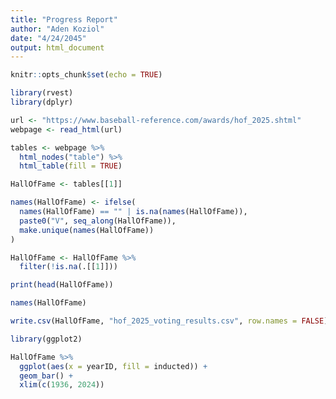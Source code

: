 ```yaml
---
title: "Progress Report"
author: "Aden Koziol"
date: "4/24/2045"
output: html_document
---
```


```r
knitr::opts_chunk$set(echo = TRUE)
```

```r
library(rvest)
library(dplyr)

url <- "https://www.baseball-reference.com/awards/hof_2025.shtml"
webpage <- read_html(url)

tables <- webpage %>%
  html_nodes("table") %>%
  html_table(fill = TRUE)

HallOfFame <- tables[[1]]

names(HallOfFame) <- ifelse(
  names(HallOfFame) == "" | is.na(names(HallOfFame)),
  paste0("V", seq_along(HallOfFame)),
  make.unique(names(HallOfFame))
)

HallOfFame <- HallOfFame %>%
  filter(!is.na(.[[1]]))

print(head(HallOfFame))

names(HallOfFame)

write.csv(HallOfFame, "hof_2025_voting_results.csv", row.names = FALSE)
```

```r
library(ggplot2)

HallOfFame %>% 
  ggplot(aes(x = yearID, fill = inducted)) +
  geom_bar() +
  xlim(c(1936, 2024))
```